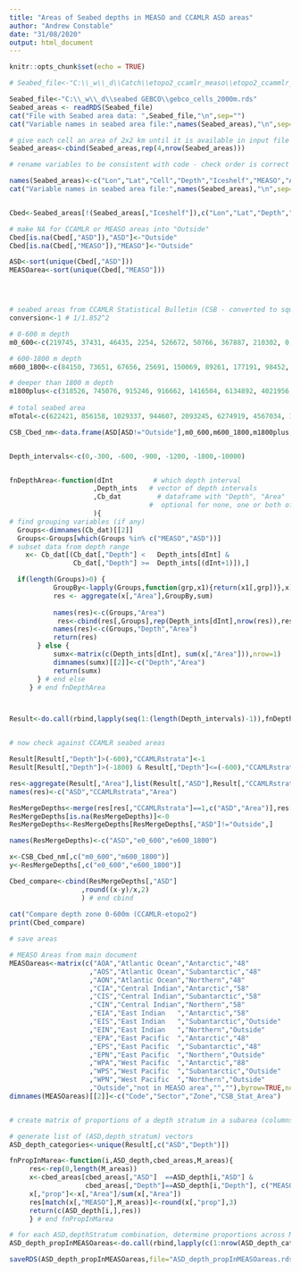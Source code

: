 ```yaml
---
title: "Areas of Seabed depths in MEASO and CCAMLR ASD areas"
author: "Andrew Constable"
date: "31/08/2020"
output: html_document
---
```


```r
knitr::opts_chunk$set(echo = TRUE)
```



```r
# Seabed_file<-"C:\\_w\\_d\\Catch\\etopo2_ccamlr_measo\\etopo2_ccammlr_measo.rds"

Seabed_file<-"C:\\_w\\_d\\seabed GEBCO\\gebco_cells_2000m.rds"
Seabed_areas <- readRDS(Seabed_file)
cat("File with Seabed area data: ",Seabed_file,"\n",sep="")
cat("Variable names in seabed area file:",names(Seabed_areas),"\n",sep="  ")

# give each cell an area of 2x2 km until it is available in input file
Seabed_areas<-cbind(Seabed_areas,rep(4,nrow(Seabed_areas)))

# rename variables to be consistent with code - check order is correct

names(Seabed_areas)<-c("Lon","Lat","Cell","Depth","Iceshelf","MEASO","ASD","Area")
cat("Variable names in seabed area file:",names(Seabed_areas),"\n",sep="  ")


Cbed<-Seabed_areas[!(Seabed_areas[,"Iceshelf"]),c("Lon","Lat","Depth","MEASO","ASD","Area")]

# make NA for CCAMLR or MEASO areas into "Outside"
Cbed[is.na(Cbed[,"ASD"]),"ASD"]<-"Outside"
Cbed[is.na(Cbed[,"MEASO"]),"MEASO"]<-"Outside"

ASD<-sort(unique(Cbed[,"ASD"]))
MEASOarea<-sort(unique(Cbed[,"MEASO"]))




# seabed areas from CCAMLR Statistical Bulletin (CSB - converted to square nautical miles i.e. multiply by 1/1.852^2 [= 3.429904])
conversion<-1 # 1/1.852^2 

# 0-600 m depth
m0_600<-c(219745, 37431, 46435, 2254, 526672, 50766, 367887, 210302, 0, 399, 10374, 144396, 58399, 17534, 5414, 342091, 267789, 302111)*conversion

# 600-1800 m depth
m600_1800<-c(84150, 73651, 67656, 25691, 150069, 89261, 177191, 98452, 20051, 129167, 23164, 130830, 118238, 43102, 30975, 243829, 118972, 115677)*conversion

# deeper than 1800 m depth
m1800plus<-c(318526, 745076, 915246, 916662, 1416504, 6134892, 4021956, 1189462, 485484, 550334, 2462471, 806884, 466281, 608828, 549379, 2111495, 4350752, 1766153)*conversion
 
# total seabed area
mTotal<-c(622421, 856158, 1029337, 944607, 2093245, 6274919, 4567034, 1498216, 505535, 679900, 2496009, 1082110, 642918, 669464, 585768, 2697415, 4737513, 2183941)*conversion

CSB_Cbed_nm<-data.frame(ASD[ASD!="Outside"],m0_600,m600_1800,m1800plus,mTotal)


Depth_intervals<-c(0,-300, -600, -900, -1200, -1800,-10000)


fnDepthArea<-function(dInt          # which depth interval
                     ,Depth_ints   # vector of depth intervals
                     ,Cb_dat         # dataframe with "Depth", "Area" 
                                   #  optional for none, one or both of "MEASO", "ASD"
                     ){
# find grouping variables (if any)
  Groups<-dimnames(Cb_dat)[[2]] 
  Groups<-Groups[which(Groups %in% c("MEASO","ASD"))]
# subset data from depth range
    x<- Cb_dat[(Cb_dat[,"Depth"] <   Depth_ints[dInt] & 
                Cb_dat[,"Depth"] >=  Depth_ints[(dInt+1)]),]

  if(length(Groups)>0) {
           GroupBy<-lapply(Groups,function(grp,x1){return(x1[,grp])},x)
           res <- aggregate(x[,"Area"],GroupBy,sum)
         
           names(res)<-c(Groups,"Area")
            res<-cbind(res[,Groups],rep(Depth_ints[dInt],nrow(res)),res[,"Area"])
           names(res)<-c(Groups,"Depth","Area")
           return(res)
       } else {
           sumx<-matrix(c(Depth_ints[dInt], sum(x[,"Area"])),nrow=1)
           dimnames(sumx)[[2]]<-c("Depth","Area")
           return(sumx) 
       } # end else
     } # end fnDepthArea



Result<-do.call(rbind,lapply(seq(1:(length(Depth_intervals)-1)),fnDepthArea,Depth_intervals,Cbed))


# now check against CCAMLR seabed areas

Result[Result[,"Depth"]>(-600),"CCAMLRstrata"]<-1
Result[Result[,"Depth"]>(-1800) & Result[,"Depth"]<=(-600),"CCAMLRstrata"]<-2

res<-aggregate(Result[,"Area"],list(Result[,"ASD"],Result[,"CCAMLRstrata"]),sum)
names(res)<-c("ASD","CCAMLRstrata","Area")

ResMergeDepths<-merge(res[res[,"CCAMLRstrata"]==1,c("ASD","Area")],res[res[,"CCAMLRstrata"]==2,c("ASD","Area")],by="ASD",all=TRUE)
ResMergeDepths[is.na(ResMergeDepths)]<-0
ResMergeDepths<-ResMergeDepths[ResMergeDepths[,"ASD"]!="Outside",]

names(ResMergeDepths)<-c("ASD","e0_600","e600_1800")

x<-CSB_Cbed_nm[,c("m0_600","m600_1800")]
y<-ResMergeDepths[,c("e0_600","e600_1800")]

Cbed_compare<-cbind(ResMergeDepths[,"ASD"]
                  ,round((x-y)/x,2)
                  ) # end cbind
  
cat("Compare depth zone 0-600m (CCAMLR-etopo2")
print(Cbed_compare)

# save areas

```
```r
# MEASO Areas from main document
MEASOareas<-matrix(c("AOA","Atlantic Ocean","Antarctic","48"
                    ,"AOS","Atlantic Ocean","Subantarctic","48"
                    ,"AON","Atlantic Ocean","Northern","48"
                    ,"CIA","Central Indian","Antarctic","58"
                    ,"CIS","Central Indian","Subantarctic","58" 
                    ,"CIN","Central Indian","Northern","58"
                    ,"EIA","East Indian   ","Antarctic","58"
                    ,"EIS","East Indian   ","Subantarctic","Outside"
                    ,"EIN","East Indian   ","Northern","Outside"
                    ,"EPA","East Pacific  ","Antarctic","48"
                    ,"EPS","East Pacific  ","Subantarctic","48"
                    ,"EPN","East Pacific  ","Northern","Outside"
                    ,"WPA","West Pacific  ","Antarctic","88"
                    ,"WPS","West Pacific  ","Subantarctic","Outside"
                    ,"WPN","West Pacific  ","Northern","Outside"
                    ,"Outside","not in MEASO area","",""),byrow=TRUE,ncol=4)
dimnames(MEASOareas)[[2]]<-c("Code","Sector","Zone","CSB_Stat_Area")


# create matrix of proportions of a depth stratum in a subarea (columns) to be allocated to MEASO areas (rows)

# generate list of (ASD,depth_stratum) vectors
ASD_depth_categories<-unique(Result[,c("ASD","Depth")])

fnPropInMarea<-function(i,ASD_depth,cbed_areas,M_areas){
     res<-rep(0,length(M_areas))
     x<-cbed_areas[cbed_areas[,"ASD"]  ==ASD_depth[i,"ASD"] & 
                   cbed_areas[,"Depth"]==ASD_depth[i,"Depth"], c("MEASO","Area")]
     x[,"prop"]<-x[,"Area"]/sum(x[,"Area"])
     res[match(x[,"MEASO"],M_areas)]<-round(x[,"prop"],3)
     return(c(ASD_depth[i,],res))
     } # end fnPropInMarea

# for each ASD,depthStratum combination, determine proportions across MEASO areas
ASD_depth_propInMEASOareas<-do.call(rbind,lapply(c(1:nrow(ASD_depth_categories)),fnPropInMarea,ASD_depth_categories,Result,MEASOareas[,"Code"]))

saveRDS(ASD_depth_propInMEASOareas,file="ASD_depth_propInMEASOareas.rds")


```
